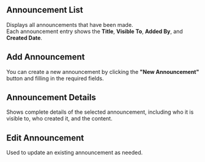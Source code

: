 ## Announcement List

Displays all announcements that have been made.  
Each announcement entry shows the **Title**, **Visible To**, **Added By**, and **Created Date**.

## Add Announcement

You can create a new announcement by clicking the **"New Announcement"** button and filling in the required fields.

## Announcement Details

Shows complete details of the selected announcement, including who it is visible to, who created it, and the content.

## Edit Announcement

Used to update an existing announcement as needed.
